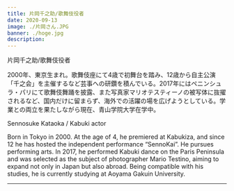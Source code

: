 ```yaml
---
title: 片岡千之助/歌舞伎役者
date: 2020-09-13
image: ./片岡さん.JPG
banner: ./hoge.jpg
description: 
---
```


<th>片岡千之助/歌舞伎役者</th>


2000年、東京生まれ。歌舞伎座にて4歳で初舞台を踏み、12歳から自主公演「千之会」を主催するなど芸事への研鑽を積んでいる。2017年にはペニンシュラ・パリにて歌舞伎舞踊を披露、また写真家マリオテスティーノの被写体に抜擢されるなど、国内だけに留まらず、海外での活躍の場を広げようとしている。学業との両立を果たしながら現在、青山学院大学在学中。


<Row>
<th>Sennosuke Kataoka / Kabuki actor</th>

Born in Tokyo in 2000. At the age of 4, he premiered at Kabukiza, and since 12 he has hosted the independent performance “SennoKai”. He pursues performing arts. In 2017, he performed Kabuki dance on the Paris Peninsula and was selected as the subject of photographer Mario Testino, aiming to expand not only in Japan but also abroad. Being compatible with his studies, he is currently studying at Aoyama Gakuin University.
</Row>

---

